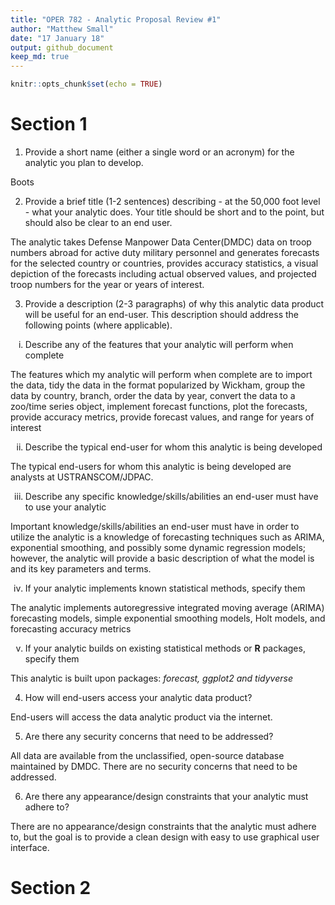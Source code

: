 ```yaml
---
title: "OPER 782 - Analytic Proposal Review #1"
author: "Matthew Small"
date: "17 January 18"
output: github_document
keep_md: true
---
```


```r
knitr::opts_chunk$set(echo = TRUE)
```

# Section 1

1. Provide a short name (either a single word or an acronym) for the analytic you plan     to develop. 

Boots

2. Provide a brief title (1-2 sentences)   describing - at the 50,000 foot level - what your analytic does.  Your title should be short and to the point, but should also be clear to an end user.

The analytic takes Defense Manpower Data Center(DMDC) data on troop numbers abroad for active duty military personnel and generates forecasts for the selected country or countries, provides accuracy statistics, a visual depiction of the forecasts including actual observed values, and projected troop numbers for the year or years of interest.

3. Provide a description (2-3 paragraphs) of why this analytic data product will be useful for an end-user.  This description should address the following points (where applicable).

i) Describe any of the features that your analytic will perform when complete

The features which my analytic will perform when complete are to import the data, tidy the data in the format popularized by Wickham, group the data by country, branch, order the data by year, convert the data to a zoo/time series object, implement forecast functions, plot the forecasts, provide accuracy metrics, provide forecast values, and range for years of interest

ii) Describe the typical end-user for whom this analytic is being developed

The typical end-users for whom this analytic is being developed are analysts at USTRANSCOM/JDPAC.

iii) Describe any specific knowledge/skills/abilities an end-user must have to use your analytic

Important knowledge/skills/abilities an end-user must have in order to utilize the analytic is a knowledge of forecasting techniques such as ARIMA, exponential smoothing, and possibly some dynamic regression models; however, the analytic will provide a basic description of what the model is and its key parameters and terms.

iv) If your analytic implements known statistical methods, specify them

The analytic implements autoregressive integrated moving average (ARIMA) forecasting models, simple exponential smoothing models, Holt models, and forecasting accuracy metrics

v) If your analytic builds on existing statistical methods or **R** packages, specify them

This analytic is built upon \textbf{R} packages: *forecast, ggplot2 and tidyverse*

4) How will end-users access your analytic data product?

End-users will access the data analytic product via the internet.

5) Are there any security concerns that need to be addressed?

All data are available from the unclassified, open-source database maintained by DMDC.  There are no security concerns that need to be addressed.

6) Are there any appearance/design constraints that your analytic must adhere to?

There are no appearance/design constraints that the analytic must adhere to, but the goal is to provide a clean design with easy to use graphical user interface.

# Section 2